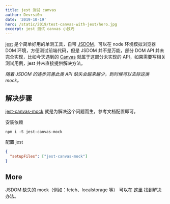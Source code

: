 ```yaml
---
title: jest 测试 canvas
author: Devrsi0n
date: '2019-10-19'
hero: /static/2019/test-canvas-with-jest/hero.jpg
excerpt: jest 测试 canvas 小技巧
---
```


[jest](https://jestjs.io) 是个简单好用的单测工具，自带 [JSDOM](https://github.com/jsdom/jsdom)，可以在 node 环境模拟浏览器 DOM 环境，方便测试前端代码，但是 JSDOM 并不是万能，部分 DOM API 并未完全实现，比如今天遇到的 [Canvas](https://developer.mozilla.org/zh-CN/docs/Web/HTML/Element/canvas) 就属于这部分未实现的 API，如果需要写相关测试用例，jest 并未直接提供解决方法。

*随着 JSDOM 的逐步完善此类 API 缺失会越来越少，到时候可以去除这类 mock。*

## 解决步骤

[jest-canvas-mock](https://github.com/hustcc/jest-canvas-mock) 就是为解决这个问题而生，参考文档配置即可。

安装依赖

```shell
npm i -S jest-canvas-mock
```

配置 jest

```json
{
  "setupFiles": ["jest-canvas-mock"]
}
```

## More

JSDOM 缺失的 mock（例如：fetch、localstorage 等） 可以在 [这里](https://github.com/jest-community/awesome-jest#mocks) 找到解决办法。
